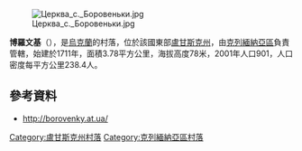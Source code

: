[[Image:Церква_с._Боровеньки.jpg|right]]

'''博羅文基'''（{{lang-uk|Боровеньки}}），是[[烏克蘭|烏克蘭]]的村落，位於該國東部[[盧甘斯克州|盧甘斯克州]]，由[[克列緬納亞區|克列緬納亞區]]負責管轄，始建於1711年，面積3.78平方公里，海拔高度78米，2001年人口901，人口密度每平方公里238.4人。

{{coord|49|2|34|N|38|34|17|E|scale:100000|display=title}}

==參考資料==
* http://borovenky.at.ua/ {{Wayback|url=http://borovenky.at.ua/ |date=20190321134514 }}

{{DEFAULTSORT:Боровеньки}}
[[Category:盧甘斯克州村落|Category:盧甘斯克州村落]]
[[Category:克列緬納亞區村落|Category:克列緬納亞區村落]]


{{Luhansk-geo-stub}}